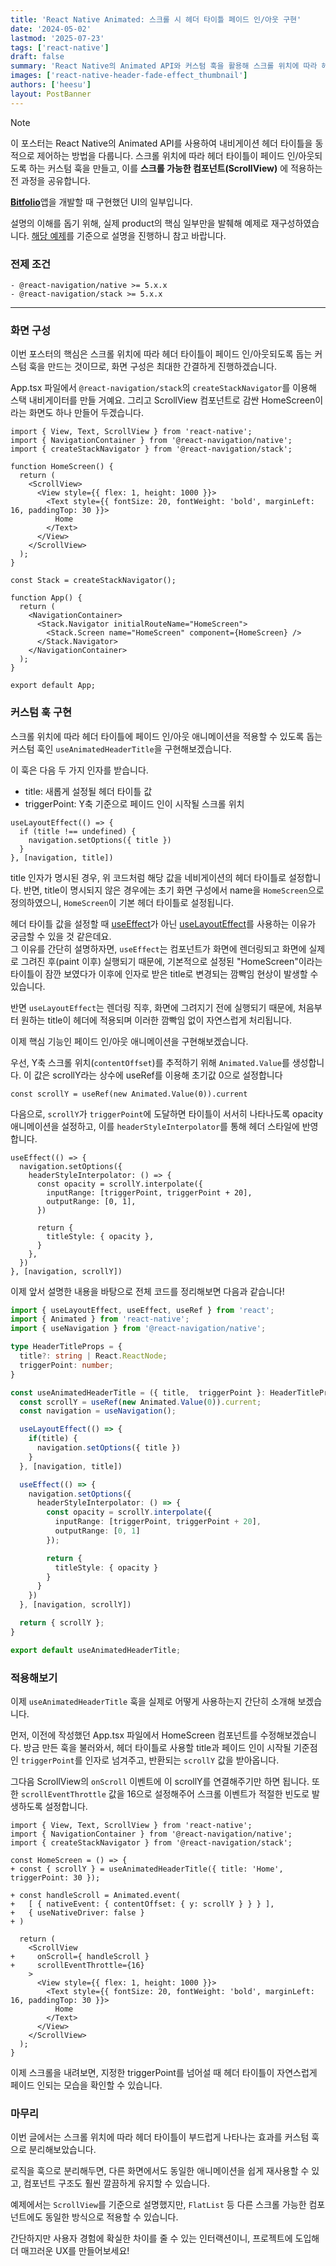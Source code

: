 ```yaml
---
title: 'React Native Animated: 스크롤 시 헤더 타이틀 페이드 인/아웃 구현'
date: '2024-05-02'
lastmod: '2025-07-23'
tags: ['react-native']
draft: false
summary: 'React Native의 Animated API와 커스텀 훅을 활용해 스크롤 위치에 따라 헤더 타이틀을 자연스럽게 페이드 인/아웃시키는 방법을 다룹니다.'
images: ['react-native-header-fade-effect_thumbnail']
authors: ['heesu']
layout: PostBanner
---
```


> [!NOTE]
> 이 포스터는 React Native의 Animated API를 사용하여 내비게이션 헤더 타이틀을 동적으로 제어하는 방법을 다룹니다.
> 스크롤 위치에 따라 헤더 타이틀이 페이드 인/아웃되도록 하는 커스텀 훅을 만들고, 이를 **스크롤 가능한 컴포넌트(ScrollView)** 에 적용하는 전 과정을 공유합니다.

[**Bitfolio**](https://github.com/dqdq4197/BitFolio-app)앱을 개발할 때 구현했던 UI의 일부입니다.

설명의 이해를 돕기 위해, 실제 product의 핵심 일부만을 발췌해 예제로 재구성하였습니다. [해당 예제](https://snack.expo.dev/@heesuio/configuring-the-header-bar-%7C-react-navigation)를 기준으로 설명을 진행하니 참고 바랍니다.

### 전제 조건

```text
- @react-navigation/native >= 5.x.x
- @react-navigation/stack >= 5.x.x
```

---

### 화면 구성

이번 포스터의 핵심은 스크롤 위치에 따라 헤더 타이틀이 페이드 인/아웃되도록 돕는 커스텀 훅을 만드는 것이므로, 화면 구성은 최대한 간결하게 진행하겠습니다.

App.tsx 파일에서 `@react-navigation/stack`의 `createStackNavigator`를 이용해 스택 내비게이터를 만들 거예요. 그리고 ScrollView 컴포넌트로 감싼 HomeScreen이라는 화면도 하나 만들어 두겠습니다.

```tsx:App.tsx
import { View, Text, ScrollView } from 'react-native';
import { NavigationContainer } from '@react-navigation/native';
import { createStackNavigator } from '@react-navigation/stack';

function HomeScreen() {
  return (
    <ScrollView>
      <View style={{ flex: 1, height: 1000 }}>
        <Text style={{ fontSize: 20, fontWeight: 'bold', marginLeft: 16, paddingTop: 30 }}>
          Home
        </Text>
      </View>
    </ScrollView>
  );
}

const Stack = createStackNavigator();

function App() {
  return (
    <NavigationContainer>
      <Stack.Navigator initialRouteName="HomeScreen">
        <Stack.Screen name="HomeScreen" component={HomeScreen} />
      </Stack.Navigator>
    </NavigationContainer>
  );
}

export default App;
```

### 커스텀 훅 구현

스크롤 위치에 따라 헤더 타이틀에 페이드 인/아웃 애니메이션을 적용할 수 있도록 돕는 커스텀 훅인 `useAnimatedHeaderTitle`을 구현해보겠습니다.

이 훅은 다음 두 가지 인자를 받습니다.

- title: 새롭게 설정될 헤더 타이틀 값
- triggerPoint: Y축 기준으로 페이드 인이 시작될 스크롤 위치

```tsx
useLayoutEffect(() => {
  if (title !== undefined) {
    navigation.setOptions({ title })
  }
}, [navigation, title])
```

title 인자가 명시된 경우, 위 코드처럼 해당 값을 네비게이션의 헤더 타이틀로 설정합니다.
반면, title이 명시되지 않은 경우에는 초기 화면 구성에서 name을 `HomeScreen`으로 정의하였으니, `HomeScreen`이 기본 헤더 타이틀로 설정됩니다.

헤더 타이틀 값을 설정할 때 [useEffect](https://react.dev/reference/react/useEffect)가 아닌 [useLayoutEffect](https://react.dev/reference/react/useLayoutEffect)를 사용하는 이유가 궁금할 수 있을 것 같은데요.\
그 이유를 간단히 설명하자면, `useEffect`는 컴포넌트가 화면에 렌더링되고 화면에 실제로 그려진 후(paint 이후) 실행되기 때문에, 기본적으로 설정된 "HomeScreen"이라는 타이틀이 잠깐 보였다가 이후에 인자로 받은 title로 변경되는 깜빡임 현상이 발생할 수 있습니다.

반면 `useLayoutEffect`는 렌더링 직후, 화면에 그려지기 전에 실행되기 때문에, 처음부터 원하는 title이 헤더에 적용되며 이러한 깜빡임 없이 자연스럽게 처리됩니다.

이제 핵심 기능인 페이드 인/아웃 애니메이션을 구현해보겠습니다.

우선, Y축 스크롤 위치(`contentOffset`)를 추적하기 위해 `Animated.Value`를 생성합니다. 이 값은 scrollY라는 상수에 useRef를 이용해 초기값 0으로 설정합니다

```tsx
const scrollY = useRef(new Animated.Value(0)).current
```

다음으로, `scrollY`가 `triggerPoint`에 도달하면 타이틀이 서서히 나타나도록 opacity 애니메이션을 설정하고, 이를 `headerStyleInterpolator`를 통해 헤더 스타일에 반영합니다.

```tsx
useEffect(() => {
  navigation.setOptions({
    headerStyleInterpolator: () => {
      const opacity = scrollY.interpolate({
        inputRange: [triggerPoint, triggerPoint + 20],
        outputRange: [0, 1],
      })

      return {
        titleStyle: { opacity },
      }
    },
  })
}, [navigation, scrollY])
```

이제 앞서 설명한 내용을 바탕으로 전체 코드를 정리해보면 다음과 같습니다!

```ts:useAnimatedHeaderTitle.ts
import { useLayoutEffect, useEffect, useRef } from 'react';
import { Animated } from 'react-native';
import { useNavigation } from '@react-navigation/native';

type HeaderTitleProps = {
  title?: string | React.ReactNode;
  triggerPoint: number;
}

const useAnimatedHeaderTitle = ({ title,  triggerPoint }: HeaderTitleProps) => {
  const scrollY = useRef(new Animated.Value(0)).current;
  const navigation = useNavigation();

  useLayoutEffect(() => {
    if(title) {
      navigation.setOptions({ title })
    }
  }, [navigation, title])

  useEffect(() => {
    navigation.setOptions({
      headerStyleInterpolator: () => {
        const opacity = scrollY.interpolate({
          inputRange: [triggerPoint, triggerPoint + 20],
          outputRange: [0, 1]
        });

        return {
          titleStyle: { opacity }
        }
      }
    })
  }, [navigation, scrollY])

  return { scrollY };
}

export default useAnimatedHeaderTitle;
```

### 적용해보기

이제 `useAnimatedHeaderTitle` 훅을 실제로 어떻게 사용하는지 간단히 소개해 보겠습니다.

먼저, 이전에 작성했던 App.tsx 파일에서 HomeScreen 컴포넌트를 수정해보겠습니다.
방금 만든 훅을 불러와서, 헤더 타이틀로 사용할 title과 페이드 인이 시작될 기준점인 `triggerPoint`를 인자로 넘겨주고, 반환되는 `scrollY` 값을 받아옵니다.

그다음 ScrollView의 `onScroll` 이벤트에 이 scrollY를 연결해주기만 하면 됩니다.
또한 `scrollEventThrottle` 값을 16으로 설정해주어 스크롤 이벤트가 적절한 빈도로 발생하도록 설정합니다.

```diff-tsx:App.tsx
import { View, Text, ScrollView } from 'react-native';
import { NavigationContainer } from '@react-navigation/native';
import { createStackNavigator } from '@react-navigation/stack';

const HomeScreen = () => {
+ const { scrollY } = useAnimatedHeaderTitle({ title: 'Home', triggerPoint: 30 });

+ const handleScroll = Animated.event(
+   [ { nativeEvent: { contentOffset: { y: scrollY } } } ],
+   { useNativeDriver: false }
+ )

  return (
    <ScrollView
+     onScroll={ handleScroll }
+     scrollEventThrottle={16}
    >
      <View style={{ flex: 1, height: 1000 }}>
        <Text style={{ fontSize: 20, fontWeight: 'bold', marginLeft: 16, paddingTop: 30 }}>
          Home
        </Text>
      </View>
    </ScrollView>
  );
}
```

이제 스크롤을 내려보면, 지정한 triggerPoint를 넘어설 때 헤더 타이틀이 자연스럽게 페이드 인되는 모습을 확인할 수 있습니다.

### 마무리

이번 글에서는 스크롤 위치에 따라 헤더 타이틀이 부드럽게 나타나는 효과를 커스텀 훅으로 분리해보았습니다.

로직을 훅으로 분리해두면, 다른 화면에서도 동일한 애니메이션을 쉽게 재사용할 수 있고, 컴포넌트 구조도 훨씬 깔끔하게 유지할 수 있습니다.

예제에서는 `ScrollView`를 기준으로 설명했지만, `FlatList` 등 다른 스크롤 가능한 컴포넌트에도 동일한 방식으로 적용할 수 있습니다.

간단하지만 사용자 경험에 확실한 차이를 줄 수 있는 인터랙션이니, 프로젝트에 도입해 더 매끄러운 UX를 만들어보세요!
